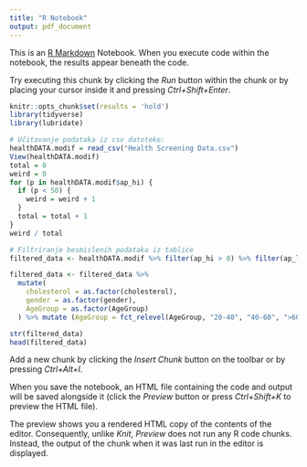 ```yaml
---
title: "R Notebook"
output: pdf_document
---
```


This is an [R Markdown](http://rmarkdown.rstudio.com) Notebook. When you execute code within the notebook, the results appear beneath the code. 

Try executing this chunk by clicking the *Run* button within the chunk or by placing your cursor inside it and pressing *Ctrl+Shift+Enter*. 

```r
knitr::opts_chunk$set(results = 'hold')
library(tidyverse)
library(lubridate)
```

```r
# Učitavanje podataka iz csv datoteke:
healthDATA.modif = read_csv("Health Screening Data.csv")
View(healthDATA.modif)
total = 0
weird = 0
for (p in healthDATA.modif$ap_hi) {
  if (p < 50) {
    weird = weird + 1
  }
  total = total + 1
}
weird / total
```

```r
# Filtriranje besmislenih podataka iz tablice
filtered_data <- healthDATA.modif %>% filter(ap_hi > 0) %>% filter(ap_lo > 0) %>% filter(ap_hi > ap_lo)

filtered_data <- filtered_data %>%
  mutate(
    cholesterol = as.factor(cholesterol),
    gender = as.factor(gender),
    AgeGroup = as.factor(AgeGroup)
  ) %>% mutate (AgeGroup = fct_relevel(AgeGroup, "20-40", "40-60", ">60"))

str(filtered_data)
head(filtered_data)
```

Add a new chunk by clicking the *Insert Chunk* button on the toolbar or by pressing *Ctrl+Alt+I*.

When you save the notebook, an HTML file containing the code and output will be saved alongside it (click the *Preview* button or press *Ctrl+Shift+K* to preview the HTML file).

The preview shows you a rendered HTML copy of the contents of the editor. Consequently, unlike *Knit*, *Preview* does not run any R code chunks. Instead, the output of the chunk when it was last run in the editor is displayed.

